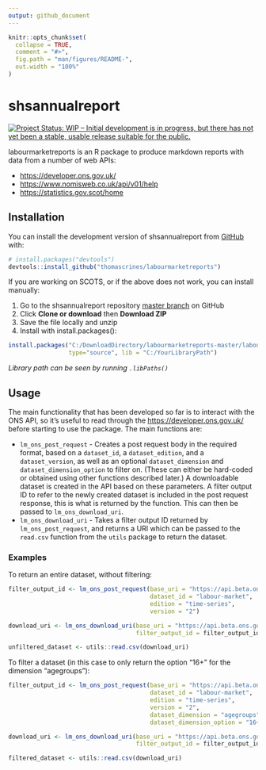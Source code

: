 ```yaml
---
output: github_document
---
```


<!-- README.md is generated from README.Rmd. Please edit that file -->

```r
knitr::opts_chunk$set(
  collapse = TRUE,
  comment = "#>",
  fig.path = "man/figures/README-",
  out.width = "100%"
)
```
# shsannualreport
<!-- badges: start -->
[![Project Status: WIP – Initial development is in progress, but there has not yet been a stable, usable release suitable for the public.](https://www.repostatus.org/badges/latest/wip.svg)](https://www.repostatus.org/#wip)
<!-- badges: end -->

labourmarketreports is an R package to produce markdown reports with data from a number of web APIs:

* [https://developer.ons.gov.uk/](ONS)
* [https://www.nomisweb.co.uk/api/v01/help](NOMIS)
* [https://statistics.gov.scot/home](statistics.gov.scot)

## Installation
You can install the development version of shsannualreport from [GitHub](https://github.com/) with:

``` r
# install.packages("devtools")
devtools::install_github("thomascrines/labourmarketreports")
```

If you are working on SCOTS, or if the above does not work, you can install manually:

1. Go to the shsannualreport repository [master branch](https://github.com/thomascrines/labourmarketreports) on GitHub
2. Click **Clone or download** then **Download ZIP**
3. Save the file locally and unzip
4. Install with install.packages():

```r
install.packages("C:/DownloadDirectory/labourmarketreports-master/labourmarketreports-master", repos = NULL,
                 type="source", lib = "C:/YourLibraryPath")
```
*Library path can be seen by running `.libPaths()`*

## Usage
The main functionality that has been developed so far is to interact with the ONS API, so it's useful to read through the [https://developer.ons.gov.uk/](documentation) before starting to use the package. The main functions are:

* `lm_ons_post_request` - Creates a post request body in the required format, based on a `dataset_id`, a `dataset_edition`, and a `dataset_version`, as well as an optional `dataset_dimension` and `dataset_dimension_option` to filter on. (These can either be hard-coded or obtained using other functions described later.) A downloadable dataset is created in the API based on these parameters. A filter output ID to refer to the newly created dataset is included in the post request response, this is what is returned by the function. This can then be passed to `lm_ons_download_uri`.
* `lm_ons_download_uri` - Takes a filter output ID returned by `lm_ons_post_request`, and returns a URI which can be passed to the `read.csv` function from the `utils` package to return the dataset.

### Examples
To return an entire dataset, without filtering:
```r
filter_output_id <- lm_ons_post_request(base_uri = "https://api.beta.ons.gov.uk/v1/", 
                                        dataset_id = "labour-market", 
                                        edition = "time-series", 
                                        version = "2")

download_uri <- lm_ons_download_uri(base_uri = "https://api.beta.ons.gov.uk/v1/",
                                    filter_output_id = filter_output_id)

unfiltered_dataset <- utils::read.csv(download_uri)
```
To filter a dataset (in this case to only return the option "16+" for the dimension "agegroups"):
```r
filter_output_id <- lm_ons_post_request(base_uri = "https://api.beta.ons.gov.uk/v1/", 
                                        dataset_id = "labour-market", 
                                        edition = "time-series", 
                                        version = "2",
                                        dataset_dimension = "agegroups",
                                        dataset_dimension_option = "16+")

download_uri <- lm_ons_download_uri(base_uri = "https://api.beta.ons.gov.uk/v1/",
                                    filter_output_id = filter_output_id)

filtered_dataset <- utils::read.csv(download_uri)
```


